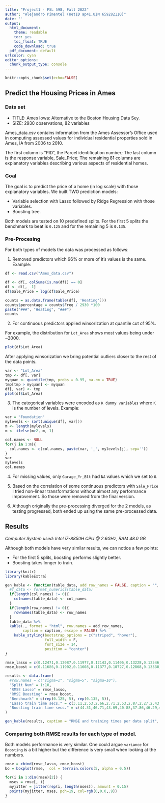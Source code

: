 ```yaml
---
title: "Project1 - PSL 598, Fall 2022"
author: "Alejandro Pimentel (netID ap41,UIN 659282110)"
date: ''
output:
  html_document: 
    theme: readable
    toc: yes
    toc_float: TRUE
    code_download: true
  pdf_document: default
urlcolor: cyan
editor_options: 
  chunk_output_type: console
---
```

```r
knitr::opts_chunk$set(echo=FALSE)
```

## Predict the Housing Prices in Ames

### Data set

- TITLE: Ames Iowa: Alternative to the Boston Housing Data Sey.
- SIZE: 2930 observations, 82 variables

Ames_data.csv contains information from the Ames Assessor’s Office used in computing assessed values for individual residential properties sold in Ames, IA from 2006 to 2010.

The first column is “PID”, the Parcel identification number;
The last column is the response variable, Sale_Price;
The remaining 81 columns are explanatory variables describing various aspects of residential homes.

### Goal

The goal is to predict the price of a home (in log scale) with those explanatory variables. We built TWO prediction models:

- Variable selection with Lasso followed by Ridge Regression with those variables.
- Boosting tree.

Both models are tested on 10 predefined splits. For the first 5 splits the benchmark to beat is `0.125` and for the remaining 5 is `0.135`.

### Pre-Procesing

For both types of models the data was processed as follows:

1. Removed predictors which 96% or more of it's values is the same. Example:

```r
df <- read.csv("Ames_data.csv")

df <- df[, colSums(is.na(df)) == 0]
df <- df[, -1]
df$Sale_Price = log(df$Sale_Price)

counts = as.data.frame(table(df[, 'Heating']))
counts$percentage = counts$Freq / 2930 *100
paste("###", "Heating", "###")
counts
```

2. For continuous predictors applied winsorization at quantile cut of 95%.

For example, the distribution for `Lot_Area` shows most values being under ~2000.

```r
plot(df$Lot_Area)
```

After applying winsorization we bring potential outliers closer to the rest of the data points. 

```r
var <- "Lot_Area"
tmp <- df[, var]
myquan <- quantile(tmp, probs = 0.95, na.rm = TRUE)
tmp[tmp > myquan] <- myquan
df[, var] <- tmp
plot(df$Lot_Area)
```

3. The categorical variables were encoded as `K dummy variables` where `K` is the number of levels. Example:

```r
var = "Foundation"
mylevels <- sort(unique(df[, var]))
m <- length(mylevels)
m <- ifelse(m>2, m, 1)

col.names <- NULL
for(j in 1:m){
  col.names <- c(col.names, paste(var, '_', mylevels[j], sep=''))
}
var
mylevels
col.names
```

4. For missing values, only `Garage_Yr_Blt` had `NA` values which we set to `0`.

5. Based on the correlation of some continuous predictors with `Sale_Price` I tried non-linear transformations without almost any performance improvement. So those were removed from the final version.

6. Although originally the pre-processing diverged for the 2 models, as testing progressed, both ended up using the same pre-processed data.

## Results

*Computer System used: Intel i7-8850H CPU @ 2.6GHz, RAM 48.0 GB*

Although both models have very similar results, we can notice a few points:

- For the first 5 splits, boosting performs slightly better.
- Boosting takes longer to train.

```r
library(knitr)
library(kableExtra)

gen_kable <- function(table_data, add_row_names = FALSE, caption = "", col_names = c(), row_names = c()) {
  #f_data <- format_numerics(table_data) 
  if(length(col_names) != 0){
    colnames(table_data) <- col_names
  }
  if(length(row_names) != 0){
    rownames(table_data) <- row_names
  }  
  table_data %>%
  kable(., format = "html", row.names = add_row_names,
        caption = caption, escape = FALSE) %>%
    kable_styling(bootstrap_options = c("striped", "hover"),
                  full_width = F,
                  font_size = 14,
                  position = "center")
}

rmse_lasso = c(0.12471,0.12087,0.11977,0.12143,0.11406,0.13228,0.12546,0.11845,0.13029,0.12471)
rmse_boost = c(0.11686,0.11902,0.11608,0.11377,0.10727,0.12868,0.13330,0.12417,0.13226,0.12683)

results <- data.frame(
  #row.names = c("sigma=1", "sigma=5", "sigma=10"),
  "Split Num" = 1:10,
  "RMSE Lasso" = rmse_lasso,
  "RMSE Boosting" = rmse_boost,
  "Benchmark" = c(rep(0.125, 5), rep(0.135, 5)),
  "Lasso train time secs." = c(3.11,2.53,2.66,2.71,2.53,2.87,2.27,2.43,3.41,2.60),
  "Boosting train time secs." = c(44.31,46.71,43.69,40.88,37.86,46.29,45.39,44.45,43.33,37.64)
)

gen_kable(results, caption = "RMSE and training times per data split", col_names = c("Split #", "RMSE Lasso", "RMSE Boosting", "Benchmark", "Lasso training time (s)", "Boosting training time (s)"))
```

### Comparing both RMSE results for each type of model.

Both models performance is very similar. One could argue `variance` for `Boosting` is a bit higher but the difference is very small when looking at the numbers.

```r
rmse = cbind(rmse_lasso, rmse_boost)
bo = boxplot(rmse,  col = terrain.colors(5, alpha = 0.5))

for(i in 1:dim(rmse)[2]) {
  mses = rmse[, i]
  myjitter = jitter(rep(i, length(mses)), amount = 0.15)
  points(myjitter, mses, pch=19, col=rgb(0,0,0,.9))
}
```

